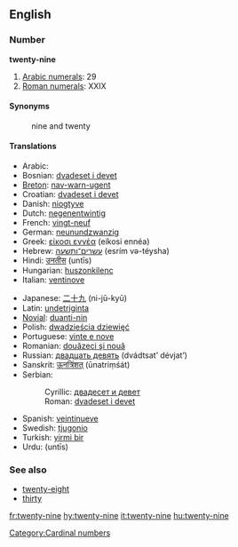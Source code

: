 ==English==

===Number===
'''twenty-nine'''

# [[w:Arabic numerals|Arabic numerals]]: 29
# [[w:Roman numerals|Roman numerals]]: XXIX

====Synonyms====
:nine and twenty

====Translations====
{{top}}
*Arabic: {{ARchar|[[تسعة وعشرين]]}} {{unicode|(tísʕa w-ʕišrí:n)}}
*Bosnian: [[dvadeset i devet]]
*[[Breton]]: [[nav-warn-ugent]]
*Croatian: [[dvadeset i devet]]
*Danish: [[niogtyve]]
*Dutch: [[negenentwintig]] {{f}}
*French: [[vingt-neuf]] {{m}}
*German: [[neunundzwanzig]] {{f}}
*Greek: [[είκοσι εννέα]] (eíkosi ennéa)
*Hebrew: [[עשרים־ותשעה]] (esrím və-téysha)
*Hindi: [[उनतीस]] (untīs)
*Hungarian: [[huszonkilenc]]
*Italian: [[ventinove]]
{{mid}}
*Japanese: [[二十九]] (ni-jū-kyū)
*Latin: [[undetriginta]]
*[[Novial]]: [[duanti-nin]]
*Polish: [[dwadzieścia dziewięć]]
*Portuguese: [[vinte e nove]] {{m}}
*Romanian: [[douăzeci şi nouă]]
*Russian: [[двадцать девять]] (dvádtsat’ dévjat’)
*Sanskrit: [[ऊनत्रिंशत्]] (ūnatriṃśát)
*Serbian:
*:Cyrillic: [[двадесет и девет]]
*:Roman: [[dvadeset i devet]]
*Spanish: [[veintinueve]]
*Swedish: [[tjugonio]]
*Turkish: [[yirmi bir]]
*Urdu: {{ur-Arab|[[انتیس]]}} (untīs)
{{bottom}}

===See also===
*[[twenty-eight]]
*[[thirty]]

[[Category:Cardinal numbers]]

[[fr:twenty-nine]]
[[hy:twenty-nine]]
[[it:twenty-nine]]
[[hu:twenty-nine]]